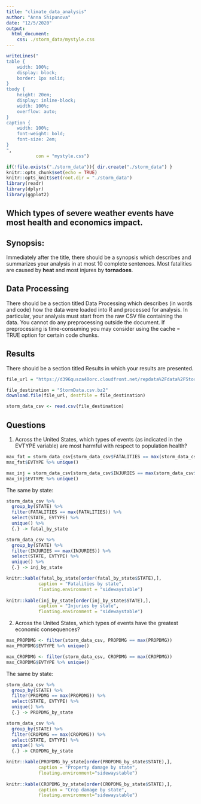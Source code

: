 ```yaml
---
title: "climate_data_analysis"
author: "Anna Shipunova"
date: "12/5/2020"
output: 
  html_document:
    css: ./storm_data/mystyle.css
---
```


```r

writeLines("
table {
    width: 100%;
    display: block;
    border: 1px solid;
}
tbody {
    height: 20em;
    display: inline-block;
    width: 100%;
    overflow: auto;
}
caption {
    width: 100%;
    font-weight: bold;
    font-size: 2em;
}
", 
           con = "mystyle.css")
```

```r
if(!file.exists("./storm_data")){ dir.create("./storm_data") }
knitr::opts_chunk$set(echo = TRUE)
knitr::opts_knit$set(root.dir = "./storm_data")
library(readr)
library(dplyr)
library(ggplot2)

```

## Which types of severe weather events have most health and economics impact.

## Synopsis:  
Immediately after the title, there should be a synopsis which describes and summarizes your analysis in at most 10 complete sentences.
Most fatalities are caused by **heat** and most injures by **tornadoes**.

## Data Processing  
There should be a section titled Data Processing which describes (in words and code) how the data were loaded into R and processed for analysis. In particular, your analysis must start from the raw CSV file containing the data. You cannot do any preprocessing outside the document. If preprocessing is time-consuming you may consider using the \color{red}{\verb|cache = TRUE|}cache = TRUE option for certain code chunks.

## Results  
There should be a section titled Results in which your results are presented.

```r
file_url = "https://d396qusza40orc.cloudfront.net/repdata%2Fdata%2FStormData.csv.bz2"

file_destination = "StormData.csv.bz2"
download.file(file_url, destfile = file_destination)

storm_data_csv <- read.csv(file_destination)

```
## Questions

1. Across the United States, which types of events (as indicated in the EVTYPE variable) are most harmful with respect to population health?  

```r
max_fat = storm_data_csv[storm_data_csv$FATALITIES == max(storm_data_csv$FATALITIES),]
max_fat$EVTYPE %>% unique()

max_inj = storm_data_csv[storm_data_csv$INJURIES == max(storm_data_csv$INJURIES),]
max_inj$EVTYPE %>% unique()

```

The same by state:

```r

storm_data_csv %>% 
  group_by(STATE) %>%
  filter(FATALITIES == max(FATALITIES)) %>%
  select(STATE, EVTYPE) %>% 
  unique() %>%
  {.} -> fatal_by_state

storm_data_csv %>% 
  group_by(STATE) %>%
  filter(INJURIES == max(INJURIES)) %>%
  select(STATE, EVTYPE) %>% 
  unique() %>%
  {.} -> inj_by_state

```

```r
knitr::kable(fatal_by_state[order(fatal_by_state$STATE),], 
            caption = "Fatalities by state", 
            floating.environment = "sidewaystable")
 
knitr::kable(inj_by_state[order(inj_by_state$STATE),], 
            caption = "Injuries by state", 
            floating.environment = "sidewaystable")
```

2. Across the United States, which types of events have the greatest economic consequences?

```r
max_PROPDMG <- filter(storm_data_csv, PROPDMG == max(PROPDMG)) 
max_PROPDMG$EVTYPE %>% unique()

max_CROPDMG <- filter(storm_data_csv, CROPDMG == max(CROPDMG)) 
max_CROPDMG$EVTYPE %>% unique()

```

The same by state:

```r

storm_data_csv %>% 
  group_by(STATE) %>%
  filter(PROPDMG == max(PROPDMG)) %>%
  select(STATE, EVTYPE) %>% 
  unique() %>%
  {.} -> PROPDMG_by_state

storm_data_csv %>% 
  group_by(STATE) %>%
  filter(CROPDMG == max(CROPDMG)) %>%
  select(STATE, EVTYPE) %>% 
  unique() %>%
  {.} -> CROPDMG_by_state

```

```r
knitr::kable(PROPDMG_by_state[order(PROPDMG_by_state$STATE),], 
            caption = "Property damage by state", 
            floating.environment="sidewaystable")
 
knitr::kable(CROPDMG_by_state[order(CROPDMG_by_state$STATE),], 
            caption = "Crop damage by state", 
            floating.environment="sidewaystable")
```
